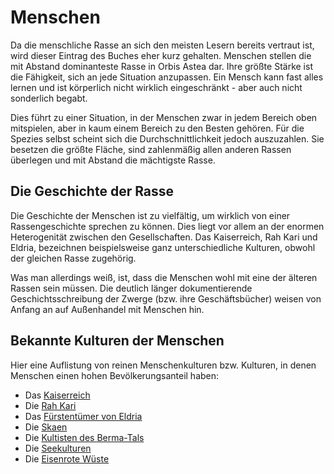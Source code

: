 
# Menschen

Da die menschliche Rasse an sich den meisten Lesern bereits vertraut ist, wird dieser Eintrag des Buches eher kurz gehalten.
Menschen stellen die mit Abstand dominanteste Rasse in Orbis Astea dar. Ihre größte Stärke ist die Fähigkeit, sich an jede Situation anzupassen. Ein Mensch kann fast alles lernen und ist körperlich nicht wirklich eingeschränkt - aber auch nicht sonderlich begabt.

Dies führt zu einer Situation, in der Menschen zwar in jedem Bereich oben mitspielen, aber in kaum einem Bereich zu den Besten gehören. Für die Spezies selbst scheint sich die Durchschnittlichkeit jedoch auszuzahlen. Sie besetzen die größte Fläche, sind zahlenmäßig allen anderen Rassen überlegen und mit Abstand die mächtigste Rasse.

## Die Geschichte der Rasse

Die Geschichte der Menschen ist zu vielfältig, um wirklich von einer Rassengeschichte sprechen zu können. Dies liegt vor allem an der enormen Heterogenität zwischen den Gesellschaften. Das Kaiserreich, Rah Kari und Eldria, bezeichnen beispielsweise ganz unterschiedliche Kulturen, obwohl der gleichen Rasse zugehörig.

Was man allerdings weiß, ist, dass die Menschen wohl mit eine der älteren Rassen sein müssen. Die deutlich länger dokumentierende Geschichtsschreibung der Zwerge (bzw. ihre Geschäftsbücher) weisen von Anfang an auf Außenhandel mit Menschen hin. 

## Bekannte Kulturen der Menschen

Hier eine Auflistung von reinen Menschenkulturen bzw. Kulturen, in denen Menschen einen hohen Bevölkerungsanteil haben:

* Das <font color="green">[Kaiserreich](#Kaiserreich)</font>
* Die <font color="green">[Rah Kari](#RahKari)</font>
* Das <font color="green">[Fürstentümer von Eldria](#EldriaFaction)</font>
* Die <font color="green">[Skaen](#Skaen)</font>
* Die <font color="green">[Kultisten des Berma-Tals](#BermaTal)</font>
* Die <font color="green">[Seekulturen](#Seevolk)</font>
* Die <font color="green">[Eisenrote Wüste](#EisenroteWueste)</font>


